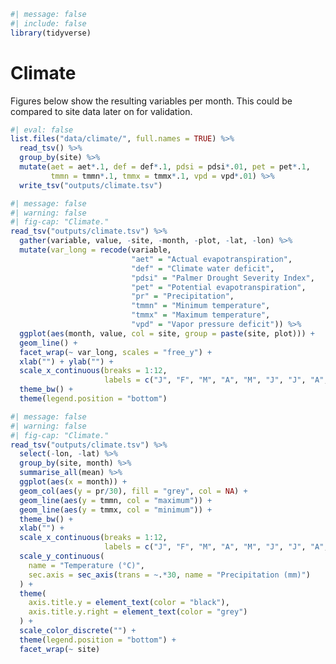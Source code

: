 ```r
#| message: false
#| include: false
library(tidyverse)
```

# Climate {.unnumbered}

Figures below show the resulting variables per month. This could be compared to site data later on for validation.

```r
#| eval: false
list.files("data/climate/", full.names = TRUE) %>% 
  read_tsv() %>% 
  group_by(site) %>% 
  mutate(aet = aet*.1, def = def*.1, pdsi = pdsi*.01, pet = pet*.1,
         tmmn = tmmn*.1, tmmx = tmmx*.1, vpd = vpd*.01) %>% 
  write_tsv("outputs/climate.tsv") 
```

```r
#| message: false
#| warning: false
#| fig-cap: "Climate."
read_tsv("outputs/climate.tsv") %>% 
  gather(variable, value, -site, -month, -plot, -lat, -lon) %>% 
  mutate(var_long = recode(variable,
                           "aet" = "Actual evapotranspiration",
                           "def" = "Climate water deficit",
                           "pdsi" = "Palmer Drought Severity Index",
                           "pet" = "Potential evapotranspiration",
                           "pr" = "Precipitation",
                           "tmmn" = "Minimum temperature",
                           "tmmx" = "Maximum temperature",
                           "vpd" = "Vapor pressure deficit")) %>% 
  ggplot(aes(month, value, col = site, group = paste(site, plot))) +
  geom_line() +
  facet_wrap(~ var_long, scales = "free_y") +
  xlab("") + ylab("") +
  scale_x_continuous(breaks = 1:12,
                     labels = c("J", "F", "M", "A", "M", "J", "J", "A", "S", "O", "N", "D")) +
  theme_bw() +
  theme(legend.position = "bottom")
```

```r
#| message: false
#| warning: false
#| fig-cap: "Climate."
read_tsv("outputs/climate.tsv") %>% 
  select(-lon, -lat) %>% 
  group_by(site, month) %>% 
  summarise_all(mean) %>% 
  ggplot(aes(x = month)) +
  geom_col(aes(y = pr/30), fill = "grey", col = NA) +
  geom_line(aes(y = tmmn, col = "maximum")) +
  geom_line(aes(y = tmmx, col = "minimum")) +
  theme_bw() +
  xlab("") + 
  scale_x_continuous(breaks = 1:12,
                     labels = c("J", "F", "M", "A", "M", "J", "J", "A", "S", "O", "N", "D")) +
  scale_y_continuous(
    name = "Temperature (°C)",
    sec.axis = sec_axis(trans = ~.*30, name = "Precipitation (mm)")
  ) +
  theme(
    axis.title.y = element_text(color = "black"),
    axis.title.y.right = element_text(color = "grey")
  ) +
  scale_color_discrete("") +
  theme(legend.position = "bottom") +
  facet_wrap(~ site)
```
